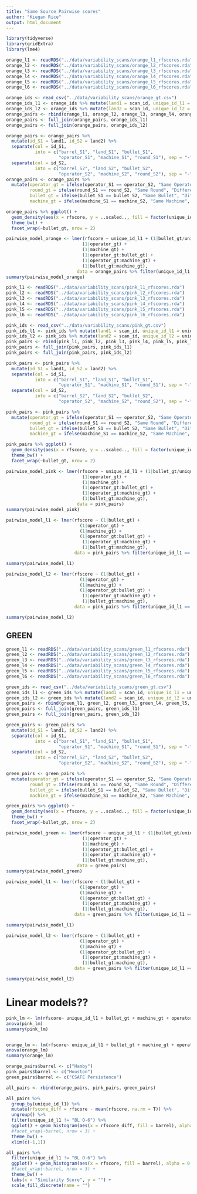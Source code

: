 ```yaml
---
title: "Same Source Pairwise scores"
author: "Kiegan Rice"
output: html_document
---
```


```r
library(tidyverse)
library(gridExtra)
library(lme4)
```


```r
orange_l1 <- readRDS("../data/variability_scans/orange_l1_rfscores.rda")
orange_l2 <- readRDS("../data/variability_scans/orange_l2_rfscores.rda")
orange_l3 <- readRDS("../data/variability_scans/orange_l3_rfscores.rda")
orange_l4 <- readRDS("../data/variability_scans/orange_l4_rfscores.rda")
orange_l5 <- readRDS("../data/variability_scans/orange_l5_rfscores.rda")
orange_l6 <- readRDS("../data/variability_scans/orange_l6_rfscores.rda")

orange_ids <- read_csv("../data/variability_scans/orange_gt.csv")
orange_ids_l1 <- orange_ids %>% mutate(land1 = scan_id, unique_id_l1 = unique_id) %>% select(land1, unique_id_l1)
orange_ids_l2 <- orange_ids %>% mutate(land2 = scan_id, unique_id_l2 = unique_id) %>% select(land2, unique_id_l2)
orange_pairs <- rbind(orange_l1, orange_l2, orange_l3, orange_l4, orange_l5, orange_l6)
orange_pairs <- full_join(orange_pairs, orange_ids_l1)
orange_pairs <- full_join(orange_pairs, orange_ids_l2)
```

```r
orange_pairs <- orange_pairs %>% 
  mutate(id_S1 = land1, id_S2 = land2) %>% 
  separate(col = id_S1, 
           into = c("barrel_S1", "land_S1", "bullet_S1", 
                    "operator_S1", "machine_S1", "round_S1"), sep = "-") %>% 
  separate(col = id_S2, 
           into = c("barrel_S2", "land_S2", "bullet_S2", 
                    "operator_S2", "machine_S2", "round_S2"), sep = "-")
orange_pairs <- orange_pairs %>%
  mutate(operator_gt = ifelse(operator_S1 == operator_S2, "Same Operator", "Different Operators"), 
         round_gt = ifelse(round_S1 == round_S2, "Same Round", "Different Rounds"), 
         bullet_gt = ifelse(bullet_S1 == bullet_S2, "Same Bullet", "Different Bullets"),
         machine_gt = ifelse(machine_S1 == machine_S2, "Same Machine", "Different Machines"))

orange_pairs %>% ggplot() + 
  geom_density(aes(x = rfscore, y = ..scaled.., fill = factor(unique_id_l1)), alpha = 0.6) + 
  theme_bw() + 
  facet_wrap(~bullet_gt, nrow = 2)
```

```r
pairwise_model_orange <- lmer(rfscore ~ unique_id_l1 + (1|bullet_gt/unique_id_l1) + 
                             (1|operator_gt) + 
                             (1|machine_gt) + 
                             (1|operator_gt:bullet_gt) + 
                             (1|operator_gt:machine_gt) + 
                             (1|bullet_gt:machine_gt), 
                           data = orange_pairs %>% filter(unique_id_l1 != "BL O-6"))
summary(pairwise_model_orange)
```

```r
pink_l1 <- readRDS("../data/variability_scans/pink_l1_rfscores.rda")
pink_l2 <- readRDS("../data/variability_scans/pink_l2_rfscores.rda")
pink_l3 <- readRDS("../data/variability_scans/pink_l3_rfscores.rda")
pink_l4 <- readRDS("../data/variability_scans/pink_l4_rfscores.rda")
pink_l5 <- readRDS("../data/variability_scans/pink_l5_rfscores.rda")
pink_l6 <- readRDS("../data/variability_scans/pink_l6_rfscores.rda")

pink_ids <- read_csv("../data/variability_scans/pink_gt.csv")
pink_ids_l1 <- pink_ids %>% mutate(land1 = scan_id, unique_id_l1 = unique_id) %>% select(land1, unique_id_l1)
pink_ids_l2 <- pink_ids %>% mutate(land2 = scan_id, unique_id_l2 = unique_id) %>% select(land2, unique_id_l2)
pink_pairs <- rbind(pink_l1, pink_l2, pink_l3, pink_l4, pink_l5, pink_l6)
pink_pairs <- full_join(pink_pairs, pink_ids_l1)
pink_pairs <- full_join(pink_pairs, pink_ids_l2)
```



```r
pink_pairs <- pink_pairs %>% 
  mutate(id_S1 = land1, id_S2 = land2) %>% 
  separate(col = id_S1, 
           into = c("barrel_S1", "land_S1", "bullet_S1", 
                    "operator_S1", "machine_S1", "round_S1"), sep = "-") %>% 
  separate(col = id_S2, 
           into = c("barrel_S2", "land_S2", "bullet_S2", 
                    "operator_S2", "machine_S2", "round_S2"), sep = "-")

pink_pairs <- pink_pairs %>%
  mutate(operator_gt = ifelse(operator_S1 == operator_S2, "Same Operator", "Different Operators"), 
         round_gt = ifelse(round_S1 == round_S2, "Same Round", "Different Rounds"), 
         bullet_gt = ifelse(bullet_S1 == bullet_S2, "Same Bullet", "Different Bullets"),
         machine_gt = ifelse(machine_S1 == machine_S2, "Same Machine", "Different Machines"))
```

```r
pink_pairs %>% ggplot() + 
  geom_density(aes(x = rfscore, y = ..scaled.., fill = factor(unique_id_l1)), alpha = 0.6) + 
  theme_bw() + 
  facet_wrap(~bullet_gt, nrow = 2)
```

```r
pairwise_model_pink <- lmer(rfscore ~ unique_id_l1 + (1|bullet_gt/unique_id_l1) + 
                             (1|operator_gt) + 
                             (1|machine_gt) + 
                             (1|operator_gt:bullet_gt) + 
                             (1|operator_gt:machine_gt) + 
                             (1|bullet_gt:machine_gt), 
                           data = pink_pairs)
summary(pairwise_model_pink)

pairwise_model_l1 <- lmer(rfscore ~ (1|bullet_gt) + 
                            (1|operator_gt) + 
                            (1|machine_gt) + 
                            (1|operator_gt:bullet_gt) + 
                             (1|operator_gt:machine_gt) + 
                             (1|bullet_gt:machine_gt), 
                          data = pink_pairs %>% filter(unique_id_l1 == "BL P-1"))

summary(pairwise_model_l1)

pairwise_model_l2 <- lmer(rfscore ~ (1|bullet_gt) + 
                            (1|operator_gt) + 
                            (1|machine_gt) + 
                            (1|operator_gt:bullet_gt) + 
                             (1|operator_gt:machine_gt) + 
                             (1|bullet_gt:machine_gt), 
                          data = pink_pairs %>% filter(unique_id_l1 == "BL P-2"))

summary(pairwise_model_l2)
```




## GREEN 




```r
green_l1 <- readRDS("../data/variability_scans/green_l1_rfscores.rda")
green_l2 <- readRDS("../data/variability_scans/green_l2_rfscores.rda")
green_l3 <- readRDS("../data/variability_scans/green_l3_rfscores.rda")
green_l4 <- readRDS("../data/variability_scans/green_l4_rfscores.rda")
green_l5 <- readRDS("../data/variability_scans/green_l5_rfscores.rda")
green_l6 <- readRDS("../data/variability_scans/green_l6_rfscores.rda")

green_ids <- read_csv("../data/variability_scans/green_gt.csv")
green_ids_l1 <- green_ids %>% mutate(land1 = scan_id, unique_id_l1 = unique_id) %>% select(land1, unique_id_l1)
green_ids_l2 <- green_ids %>% mutate(land2 = scan_id, unique_id_l2 = unique_id) %>% select(land2, unique_id_l2)
green_pairs <- rbind(green_l1, green_l2, green_l3, green_l4, green_l5, green_l6)
green_pairs <- full_join(green_pairs, green_ids_l1)
green_pairs <- full_join(green_pairs, green_ids_l2)
```


```r
green_pairs <- green_pairs %>% 
  mutate(id_S1 = land1, id_S2 = land2) %>% 
  separate(col = id_S1, 
           into = c("barrel_S1", "land_S1", "bullet_S1", 
                    "operator_S1", "machine_S1", "round_S1"), sep = "-") %>% 
  separate(col = id_S2, 
           into = c("barrel_S2", "land_S2", "bullet_S2", 
                    "operator_S2", "machine_S2", "round_S2"), sep = "-")

green_pairs <- green_pairs %>%
  mutate(operator_gt = ifelse(operator_S1 == operator_S2, "Same Operator", "Different Operators"), 
         round_gt = ifelse(round_S1 == round_S2, "Same Round", "Different Rounds"), 
         bullet_gt = ifelse(bullet_S1 == bullet_S2, "Same Bullet", "Different Bullets"),
         machine_gt = ifelse(machine_S1 == machine_S2, "Same Machine", "Different Machines"))
```

```r
green_pairs %>% ggplot() + 
  geom_density(aes(x = rfscore, y = ..scaled.., fill = factor(unique_id_l1)), alpha = 0.6) + 
  theme_bw() + 
  facet_wrap(~bullet_gt, nrow = 2)
```




```r
pairwise_model_green <- lmer(rfscore ~ unique_id_l1 + (1|bullet_gt/unique_id_l1) + 
                             (1|operator_gt) + 
                             (1|machine_gt) + 
                             (1|operator_gt:bullet_gt) + 
                             (1|operator_gt:machine_gt) + 
                             (1|bullet_gt:machine_gt), 
                           data = green_pairs)
summary(pairwise_model_green)

pairwise_model_l1 <- lmer(rfscore ~ (1|bullet_gt) + 
                            (1|operator_gt) + 
                            (1|machine_gt) + 
                            (1|operator_gt:bullet_gt) + 
                             (1|operator_gt:machine_gt) + 
                             (1|bullet_gt:machine_gt), 
                          data = green_pairs %>% filter(unique_id_l1 == "BL P-1"))

summary(pairwise_model_l1)

pairwise_model_l2 <- lmer(rfscore ~ (1|bullet_gt) + 
                            (1|operator_gt) + 
                            (1|machine_gt) + 
                            (1|operator_gt:bullet_gt) + 
                             (1|operator_gt:machine_gt) + 
                             (1|bullet_gt:machine_gt), 
                          data = green_pairs %>% filter(unique_id_l1 == "BL P-2"))

summary(pairwise_model_l2)
```


# Linear models??
```r
pink_lm <- lm(rfscore~ unique_id_l1 + bullet_gt + machine_gt + operator_gt + bullet_gt:machine_gt + bullet_gt:operator_gt + operator_gt:machine_gt, data = pink_pairs)
anova(pink_lm)
summary(pink_lm)


orange_lm <- lm(rfscore~ unique_id_l1 + bullet_gt + machine_gt + operator_gt + bullet_gt:machine_gt + bullet_gt:operator_gt + operator_gt:machine_gt, data = orange_pairs)
anova(orange_lm)
summary(orange_lm)
```



```r
orange_pairs$barrel <- c("Hamby")
pink_pairs$barrel <- c("Houston")
green_pairs$barrel <- c("CSAFE Persistence")

all_pairs <- rbind(orange_pairs, pink_pairs, green_pairs)

all_pairs %>% 
  group_by(unique_id_l1) %>%
  mutate(rfscore_diff = rfscore - mean(rfscore, na.rm = T)) %>%
  ungroup() %>%
  filter(unique_id_l1 != "BL O-6") %>%
  ggplot() + geom_histogram(aes(x = rfscore_diff, fill = barrel), alpha = 0.7, position = "identity") + 
  #facet_wrap(~barrel, nrow = 3) + 
  theme_bw() + 
  xlim(c(-1,1))

all_pairs %>% 
  filter(unique_id_l1 != "BL O-6") %>%
  ggplot() + geom_histogram(aes(x = rfscore, fill = barrel), alpha = 0.7) + 
  #facet_wrap(~barrel, nrow = 3) + 
  theme_bw() + 
  labs(x = "Similarity Score", y = "") + 
  scale_fill_discrete(name = "")
```